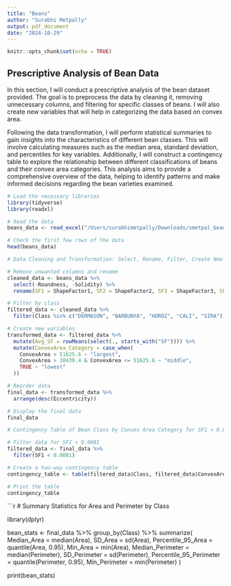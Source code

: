 ```yaml
---
title: "Beans"
author: "Surabhi Metpally"
output: pdf_document
date: "2024-10-29"
---
```


```r
knitr::opts_chunk$set(echo = TRUE)
```

## Prescriptive Analysis of Bean Data

In this section, I will conduct a prescriptive analysis of the bean dataset provided. The goal is to preprocess the data by cleaning it, removing unnecessary columns, and filtering for specific classes of beans. I will also create new variables that will help in categorizing the data based on convex area. 

Following the data transformation, I will perform statistical summaries to gain insights into the characteristics of different bean classes. This will involve calculating measures such as the median area, standard deviation, and percentiles for key variables. Additionally, I will construct a contingency table to explore the relationship between different classifications of beans and their convex area categories. This analysis aims to provide a comprehensive overview of the data, helping to identify patterns and make informed decisions regarding the bean varieties examined.

```r
# Load the necessary libraries
library(tidyverse)
library(readxl)

# Read the data
beans_data <- read_excel("/Users/surabhimetpally/Downloads/smetpal_beans.xlsx")

# Check the first few rows of the data
head(beans_data)

```

```r
# Data Cleaning and Transformation: Select, Rename, Filter, Create New Variables, and Reorder

# Remove unwanted columns and rename
cleaned_data <- beans_data %>%
  select(-Roundness, -Solidity) %>%
  rename(SF1 = ShapeFactor1, SF2 = ShapeFactor2, SF3 = ShapeFactor3, SF4 = ShapeFactor4)

# Filter by class
filtered_data <- cleaned_data %>%
  filter(Class %in% c("DERMASON", "BARBUNYA", "HOROZ", "CALI", "SIRA"))

# Create new variables
transformed_data <- filtered_data %>%
  mutate(Avg_SF = rowMeans(select(., starts_with("SF")))) %>%
  mutate(ConvexArea_Category = case_when(
    ConvexArea > 51625.6 ~ "largest",
    ConvexArea > 38439.4 & ConvexArea <= 51625.6 ~ "middle",
    TRUE ~ "lowest"
  ))

# Reorder data
final_data <- transformed_data %>%
  arrange(desc(Eccentricity))

# Display the final data
final_data
```


```r
# Contingency Table of Bean Class by Convex Area Category for SF1 < 0.0081

# Filter data for SF1 < 0.0081
filtered_data <- final_data %>%
  filter(SF1 < 0.0081)

# Create a two-way contingency table
contingency_table <- table(filtered_data$Class, filtered_data$ConvexArea_Category)

# Print the table
contingency_table
```

```r
# Summary Statistics for Area and Perimeter by Class

library(dplyr)

bean_stats <- final_data %>%
  group_by(Class) %>%
  summarize(
    Median_Area = median(Area),
    SD_Area = sd(Area),
    Percentile_95_Area = quantile(Area, 0.95),
    Min_Area = min(Area),
    Median_Perimeter = median(Perimeter),
    SD_Perimeter = sd(Perimeter),
    Percentile_95_Perimeter = quantile(Perimeter, 0.95),
    Min_Perimeter = min(Perimeter)
  )

print(bean_stats)